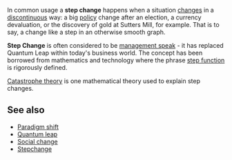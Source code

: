 In common usage a '''step change''' happens when a situation [[change]]s in a [[discontinuous]] way: a big [[policy]] change after an election, a currency devaluation, or the discovery of gold at Sutters Mill, for example. That is to say, a change like a step in an otherwise smooth graph.

'''Step Change''' is often considered to be [[management speak]] - it has replaced Quantum Leap within today's business world. The concept has been borrowed from mathematics and technology where the phrase [[step function]] is rigorously defined. 

[[Catastrophe theory]] is one mathematical theory used to explain step changes. 


==See also==
*[[Paradigm shift]]
*[[Quantum leap]]
*[[Social change]]
*[[Stepchange]]
{{stub}}